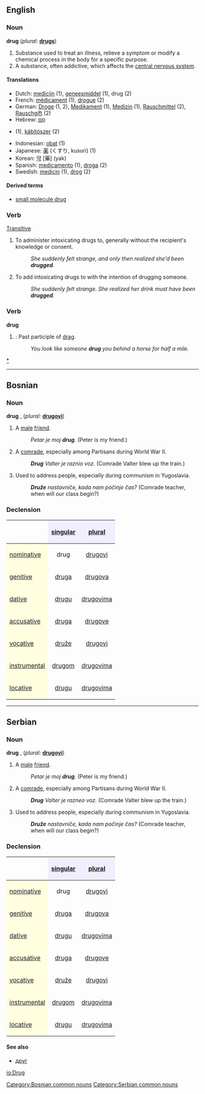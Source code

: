 ==English==

===Noun===
'''drug'''  (''plural:'' '''[[drugs]]''')
# Substance used to treat an illness, relieve a symptom or modify a chemical process in the body for a specific purpose.
# A substance, often addictive, which affects the [[central nervous system]].

====Translations====
*Dutch: [[medicijn]] {{n}} (1), [[geneesmiddel]] {{n}} (1), drug {{m}} (2)
*French: [[médicament]] (1), [[drogue]] {{m}} (2)
*German: [[Droge]] {{f}} (1, 2), [[Medikament]] {{n}} (1), [[Medizin]] {{f}} (1), [[Rauschmittel]] {{n}} (2), [[Rauschgift]] {{n}} (2)
*Hebrew: [[סם|סַם]] {{m}}
*{{hu1|gyógyszer}} (1),  [[kábítószer]]  (2)
*Indonesian: [[obat]] (1)
*Japanese: [[薬]] (くすり, kusuri) (1)
*Korean: [[약]] [藥] (yak)
*Spanish: [[medicamento]] {{m}} (1), [[droga]] {{f}} (2)
*Swedish: [[medicin]] (1), [[drog]] (2)

====Derived terms====
* [[small molecule drug]]

===Verb===
{{en-infl-irreg|drug|drugs|drugging|dragged|drug}} [[Transitive]]
# To administer intoxicating drugs to, generally without the recipient's knowledge or consent.
#: ''She suddenly felt strange, and only then realized she'd been '''drugged'''.''
# To add intoxicating drugs to with the intention of drugging someone.
#: ''She suddenly felt strange.  She realized her drink must have been '''drugged'''.''

===Verb===
'''drug'''
# {{US}}: Past participle of [[drag]].
#: ''You look like someone '''drug''' you behind a horse for half a mile.''

[[category:Drugs|*]]

----

==Bosnian==
===Noun===
'''drug''' {{m}} {{s}}, (''plural:'' '''[[drugovi]]''')
# A [[male]] [[friend]].
#:''Petar je moj '''drug'''.'' (Peter is my friend.)
# A [[comrade]], especially among Partisans during World War II.
#:'''''Drug''' Valter je raznio voz.'' (Comrade Valter blew up the train.)
# Used to address people, especially during communism in Yugoslavia.
#:'''''Druže''' nastavniče, kada nam počinje čas?'' (Comrade teacher, when will our class begin?)

===Declension===
{| border="1" cellpadding="4" cellspacing="0"
!
! style="background-color: #EFEFFF" align="center"|[[singular]]
! style="background-color: #EFEFFF" align="center"|[[plural]]
|-
! style="background-color: #FFFFE0" align="left"|[[nominative case|nominative]]
| align="center"|drug
| align="center"|[[drugovi]]
|-
! style="background-color: #FFFFE0" align="left"|[[genitive case|genitive]]
| align="center"|[[druga]]
| align="center"|[[drugova]]
|-
! style="background-color: #FFFFE0" align="left"|[[dative case|dative]]
| align="center"|[[drugu]]
| align="center"|[[drugovima]]
|-
! style="background-color: #FFFFE0" align="left"|[[accusative case|accusative]]
| align="center"|[[druga]]
| align="center"|[[drugove]]
|-
! style="background-color: #FFFFE0" align="left"|[[vocative case|vocative]]
| align="center"|[[druže]]
| align="center"|[[drugovi]]
|-
! style="background-color: #FFFFE0" align="left"|[[instrumental case|instrumental]]
| align="center"|[[drugom]]
| align="center"|[[drugovima]]
|-
! style="background-color: #FFFFE0" align="left"|[[locative case|locative]]
| align="center"|[[drugu]]
| align="center"|[[drugovima]]
|}

[[Category:Bosnian common nouns]]

----

==Serbian==
===Noun===
'''drug''' {{m}} {{s}}, (''plural:'' '''[[drugovi]]''')
# A [[male]] [[friend]].
#:''Petar je moj '''drug'''.'' (Peter is my friend.)
# A [[comrade]], especially among Partisans during World War II.
#:'''''Drug''' Valter je razneo voz.'' (Comrade Valter blew up the train.)
# Used to address people, especially during communism in Yugoslavia.
#:'''''Druže''' nastavniče, kada nam počinje čas?'' (Comrade teacher, when will our class begin?)

===Declension===
{| border="1" cellpadding="4" cellspacing="0"
!
! style="background-color: #EFEFFF" align="center"|[[singular]]
! style="background-color: #EFEFFF" align="center"|[[plural]]
|-
! style="background-color: #FFFFE0" align="left"|[[nominative case|nominative]]
| align="center"|drug
| align="center"|[[drugovi]]
|-
! style="background-color: #FFFFE0" align="left"|[[genitive case|genitive]]
| align="center"|[[druga]]
| align="center"|[[drugova]]
|-
! style="background-color: #FFFFE0" align="left"|[[dative case|dative]]
| align="center"|[[drugu]]
| align="center"|[[drugovima]]
|-
! style="background-color: #FFFFE0" align="left"|[[accusative case|accusative]]
| align="center"|[[druga]]
| align="center"|[[drugove]]
|-
! style="background-color: #FFFFE0" align="left"|[[vocative case|vocative]]
| align="center"|[[druže]]
| align="center"|[[drugovi]]
|-
! style="background-color: #FFFFE0" align="left"|[[instrumental case|instrumental]]
| align="center"|[[drugom]]
| align="center"|[[drugovima]]
|-
! style="background-color: #FFFFE0" align="left"|[[locative case|locative]]
| align="center"|[[drugu]]
| align="center"|[[drugovima]]
|}

====See also====
*[[друг]]

[[Category:Serbian common nouns]]
[[io:Drug]]
